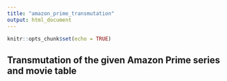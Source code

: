 ```yaml
---
title: "amazon_prime_transmutation"
output: html_document
---
```


```r
knitr::opts_chunk$set(echo = TRUE)
```

## Transmutation of the given Amazon Prime series and movie table
